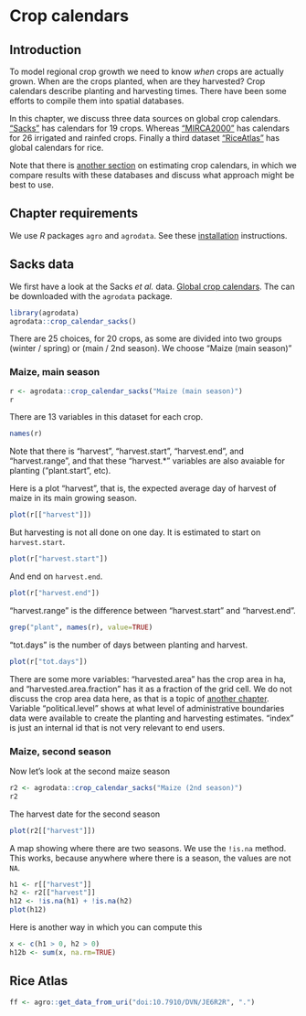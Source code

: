 # Crop calendars

## Introduction 

To model regional crop growth we need to know *when* crops are actually grown. When are the crops planted, when are they harvested? Crop calendars describe planting and harvesting times. There have been some efforts to compile them into spatial databases. 

In this chapter, we discuss three data sources on global crop calendars. ["Sacks"](https://nelson.wisc.edu/sage/data-and-models/crop-calendar-dataset/index.php) has calendars for 19 crops. Whereas ["MIRCA2000"](https://www.uni-frankfurt.de/45218023/MIRCA?legacy_request=1) has calendars for 26 irrigated and rainfed crops. Finally a third dataset ["RiceAtlas"](https://www.nature.com/articles/sdata201774) has global calendars for rice.

Note that there is [another section](/blocks/when/index.html) on estimating crop calendars, in which we compare results with these databases and discuss what approach might be best to use.


## Chapter requirements

We use *R* packages `agro` and `agrodata`. See these [installation](/installation.html) instructions.


## Sacks data

We first have a look at the Sacks *et al.* data. [Global crop calendars](https://nelson.wisc.edu/sage/data-and-models/crop-calendar-dataset/index.php). The can be downloaded with the 	`agrodata` package. 

```r
library(agrodata)
agrodata::crop_calendar_sacks()
```

There are 25 choices, for 20 crops, as some are divided into two groups (winter / spring) or (main / 2nd season). We choose "Maize (main season)"


### Maize, main season

```r
r <- agrodata::crop_calendar_sacks("Maize (main season)")
r
```

There are 13 variables in this dataset for each crop.

```r
names(r)
```

Note that there is "harvest", "harvest.start", "harvest.end", and "harvest.range", and that these "harvest.*" variables are also avaiable for planting ("plant.start", etc).

Here is a plot "harvest", that is, the expected average day of harvest of maize in its main growing season. 

```r
plot(r[["harvest"]])
```

But harvesting is not all done on one day. It is estimated to start on `harvest.start`.

```r
plot(r["harvest.start"])
```

And end on `harvest.end`.

```r
plot(r["harvest.end"])
```

"harvest.range" is the difference between "harvest.start" and "harvest.end". 

```r
grep("plant", names(r), value=TRUE)
```

"tot.days" is the number of days between planting and harvest. 

```r
plot(r["tot.days"])
```

There are some more variables: "harvested.area" has the crop area in ha, and "harvested.area.fraction" has it as a fraction of the grid cell. We do not discuss the crop area data here, as that is a topic of [another chapter](crops.html). Variable "political.level" shows at what level of administrative boundaries data were available to create the planting and harvesting estimates. "index" is just an internal id that is not very relevant to end users. 

### Maize, second season

Now let's look at the second maize season

```r
r2 <- agrodata::crop_calendar_sacks("Maize (2nd season)")
r2
```

The harvest date for the second season

```r
plot(r2[["harvest"]])
```

A map showing where there are two seasons. We use the `!is.na` method. This works, because anywhere where there is a season, the values are not `NA`. 

```r
h1 <- r[["harvest"]]
h2 <- r2[["harvest"]]
h12 <- !is.na(h1) + !is.na(h2) 
plot(h12)
```

Here is another way in which you can compute this

```r
x <- c(h1 > 0, h2 > 0)
h12b <- sum(x, na.rm=TRUE)
```


## Rice Atlas 

```r
ff <- agro::get_data_from_uri("doi:10.7910/DVN/JE6R2R", ".")
```

